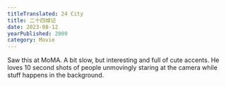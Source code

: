 ```yaml
---
titleTranslated: 24 City
title: 二十四城记
date: 2023-08-12
yearPublished: 2009
category: Movie
---
```


Saw this at MoMA. A bit slow, but interesting and full of cute accents. He loves 10 second shots of people unmovingly staring at the camera while stuff happens in the background.
